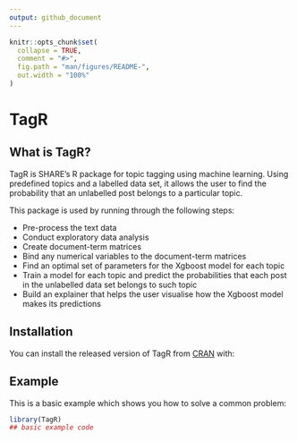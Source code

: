 ```yaml
---
output: github_document
---
```


<!-- README.md is generated from README.Rmd. Please edit that file -->

```r
knitr::opts_chunk$set(
  collapse = TRUE,
  comment = "#>",
  fig.path = "man/figures/README-",
  out.width = "100%"
)
```

# TagR

<!-- badges: start -->
<!-- badges: end -->

## What is TagR?

TagR is SHARE's R package for topic tagging using machine learning. Using predefined topics and a labelled data set, it allows the user to find the probability that an unlabelled post belongs to a particular topic.

This package is used by running through the following steps:

* Pre-process the text data
* Conduct exploratory data analysis 
* Create document-term matrices
* Bind any numerical variables to the document-term matrices
* Find an optimal set of parameters for the Xgboost model for each topic
* Train a model for each topic and predict the probabilities that each post in the unlabelled data set belongs to such topic
* Build an explainer that helps the user visualise how the Xgboost model makes its predictions

## Installation

You can install the released version of TagR from [CRAN](https://CRAN.R-project.org) with:


## Example

This is a basic example which shows you how to solve a common problem:

```r
library(TagR)
## basic example code
```

